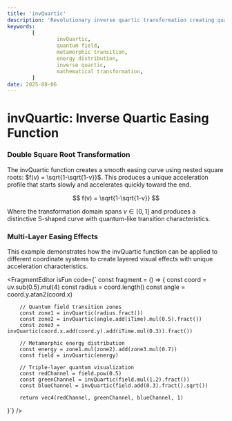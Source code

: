 ```yaml
---
title: 'invQuartic'
description: 'Revolutionary inverse quartic transformation creating quantum-inspired field transitions with metamorphic energy distribution patterns'
keywords:
        [
                invQuartic,
                quantum field,
                metamorphic transition,
                energy distribution,
                inverse quartic,
                mathematical transformation,
        ]
date: 2025-08-06
---
```



# invQuartic: Inverse Quartic Easing Function

### Double Square Root Transformation

The invQuartic function creates a smooth easing curve using nested square roots: $f(v) = \sqrt{1-\sqrt{1-v}}$. This produces a unique acceleration profile that starts slowly and accelerates quickly toward the end.

$$
f(v) = \sqrt{1-\sqrt{1-v}}
$$

Where the transformation domain spans $v \in [0,1]$ and produces a distinctive S-shaped curve with quantum-like transition characteristics.

### Multi-Layer Easing Effects

This example demonstrates how the invQuartic function can be applied to different coordinate systems to create layered visual effects with unique acceleration characteristics.

<FragmentEditor
        isFun
        code={`
const fragment = () => {
        const coord = uv.sub(0.5).mul(4)
        const radius = coord.length()
        const angle = coord.y.atan2(coord.x)

        // Quantum field transition zones
        const zone1 = invQuartic(radius.fract())
        const zone2 = invQuartic(angle.add(iTime).mul(0.5).fract())
        const zone3 = invQuartic(coord.x.add(coord.y).add(iTime.mul(0.3)).fract())

        // Metamorphic energy distribution
        const energy = zone1.mul(zone2).add(zone3.mul(0.7))
        const field = invQuartic(energy)

        // Triple-layer quantum visualization
        const redChannel = field.pow(0.5)
        const greenChannel = invQuartic(field.mul(1.2).fract())
        const blueChannel = invQuartic(field.add(0.3).fract().sqrt())

        return vec4(redChannel, greenChannel, blueChannel, 1)

}`}
/>
